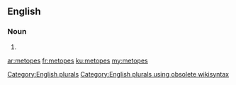 ==English==

===Noun===
{{head|en}}

# {{plural of|metope}}

[[Category:English plurals]][[Category:English plurals using obsolete wikisyntax]]

[[ar:metopes]]
[[fr:metopes]]
[[ku:metopes]]
[[my:metopes]]